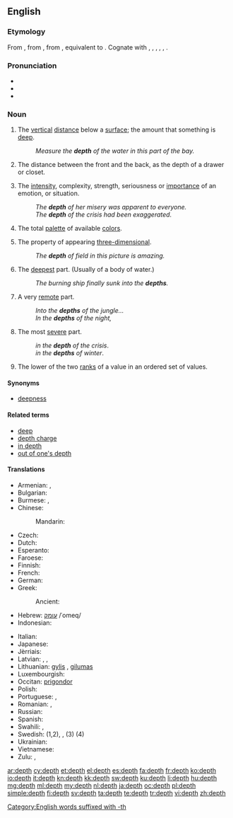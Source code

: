 ==English==

===Etymology===
From {{etyl|enm|en}} {{term|depthe|lang=enm}}, from {{etyl|ang}} {{recons|diepþ|dīepþ|depth|lang=ang}}, from {{etyl|gem-pro|en}} {{recons|diupiþō||depth|lang=gem-pro}}, equivalent to {{suffix|deep|th}}. Cognate with {{etyl|fy|-}} {{term|djipte||depth|lang=fy}}, {{etyl|nl|-}} {{term|diepte||depth|lang=nl}}, {{etyl|gml|-}} {{term|depede|dēpede|depth|lang=gml}}, {{etyl|da|-}} {{term|dybde||depth|lang=da}}, {{etyl|is|-}} {{term|dýpt||depth|lang=is}}, {{etyl|got|-}} {{term|𐌳𐌹𐌿𐍀𐌹𐌸𐌰||depth|tr=diupiþa|lang=got}}.

===Pronunciation===
* {{IPA|/dɛpθ/}}
* {{audio|en-us-depth.ogg|Audio (US)}}
* {{rhymes|ɛpθ}}

===Noun===
{{en-noun}}

# The [[vertical]] [[distance]] below a [[surface]]; the amount that something is [[deep]].
#: ''Measure the '''depth''' of the water in this part of the bay.''
# The distance between the front and the back, as the depth of a drawer or closet.
# {{figuratively}} The [[intensity]], complexity, strength, seriousness or [[importance]] of an emotion, or situation.
#: ''The '''depth''' of her misery was apparent to everyone.''
#: ''The '''depth''' of the crisis had been exaggerated.''
# {{computing|colors}} The total [[palette]] of available [[color]]s.
# {{arts|photography}} The property of appearing [[three-dimensional]].
#: ''The '''depth''' of field in this picture is amazing.''
# {{literary|usually plural}} The [[deepest]] part. (Usually of a body of water.)
#: ''The burning ship finally sunk into the '''depths'''.''
# {{literary|usually plural}} A very [[remote]] part.
#: ''Into the '''depths''' of the jungle...''
#: ''In the '''depths''' of the night,''
# The most [[severe]] part.
#: ''in the '''depth''' of the crisis''.
#: ''in the '''depths''' of winter''.
# {{statistics}} The lower of the two [[rank]]s of a value in an ordered set of values.
{{examples-right|width=40%|sense=statistics|examples=<TABLE ALIGN=RIGHT border="1" cellpadding="5" cellspacing="0">
<TR><TD></TD><TD COLSPAN="9">Ordered Batch of 9 Values</TD></TR>
<TR ALIGN=RIGHT><TD>Value</TD><TD>15</TD><TD>32</TD><TD>45</TD><TD>48</TD><TD>49</TD><TD>56</TD><TD>69</TD><TD>77</TD><TD>97</TD></TR>
<TR ALIGN=RIGHT><TD>'''Depth'''</TD><TD>1</TD><TD>2</TD><TD>3</TD><TD>4</TD><TD>5</TD><TD>4</TD><TD>3</TD><TD>2</TD><TD>1</TD></TR></TABLE>}}

====Synonyms====
* [[deepness]]

====Related terms====
* [[deep]]
* [[depth charge]]
* [[in depth]]
* [[out of one's depth]]

====Translations====
{{trans-top|vertical distance below a surface}}
* Armenian: {{t-|hy|խորություն|tr=xorut’yun}},  {{t-|hy|խորք|tr=xork’}}
* Bulgarian: {{t+|bg|дълбочина|f}}
* Burmese: {{t|my|အနက် ၊ အချင့်|sc=Mymr}}, {{t|my|độ sâu|sc=Mymr}}
* Chinese:
*: Mandarin: {{t|cmn|深度|tr=shēndù|sc=Hani}}
* Czech: {{t-|cs|hloubka|f}}
* Dutch: {{t+|nl|diepte|f}}
* Esperanto: {{t-|eo|profundo}}
* Faroese: {{t-|fo|dýpi|n}}
* Finnish: {{t+|fi|syvyys}}
* French: {{t+|fr|profondeur|f}}
* German: {{t+|de|Tiefe|f}}
* Greek: {{t+|el|βάθος|n|tr=vathos}}
*: Ancient: {{tø|grc|βυθὀς|sc=polytonic}}
* Hebrew: [[עומק]] /ʿomeq/ {{m}}
* Indonesian: {{t+|id|dalam|alt=kedalaman}}
{{trans-mid}}
* Italian: {{t+|it|profondità|f}}
* Japanese: {{t+|ja|深い|tr=ふかさ, fukasa|alt=深さ|sc=Jpan}}
* Jèrriais: {{tø|roa-jer|profondeu|f}}
* Latvian: {{t-|lv|dziļums|m}}, {{t-|lv|dzelme|f}}, {{t-|lv|dzīle|f}}
* Lithuanian: [[gylis]] {{m}}, [[gilumas]] {{m}}
* Luxembourgish: {{t-|lb|Déift|f}}
* Occitan: [[prigondor]] {{f}}
* Polish: {{t+|pl|głębokość|f}}
* Portuguese: {{t+|pt|profundidade|f}}, {{t-|pt|fundura|f}}
* Romanian: {{t-|ro|adâncime}}, {{t-|ro|profunzime}}
* Russian: {{t+|ru|глубина|f|tr=glubiná|sc=Cyrl}}
* Spanish: {{t+|es|profundidad|f}}
* Swahili: {{t+|sw|kina}},  {{t+|sw|kiini}}
* Swedish: {{t+|sv|djup|n}} (1,2),  {{t+|sv|vidd|c}}, (3) {{t-|sv|färgdjup}} (4)
* Ukrainian: {{t-|uk|глибина|f|tr=hlybyná|sc=Cyrl}}
* Vietnamese: {{t|vi|độ sâu}}
* Zulu: {{t-|zu|ukushona|c15}}, {{t-|zu|ubude|c14}}
{{trans-bottom}}

[[Category:English words suffixed with -th]]

[[ar:depth]]
[[cy:depth]]
[[et:depth]]
[[el:depth]]
[[es:depth]]
[[fa:depth]]
[[fr:depth]]
[[ko:depth]]
[[io:depth]]
[[it:depth]]
[[kn:depth]]
[[kk:depth]]
[[sw:depth]]
[[ku:depth]]
[[li:depth]]
[[hu:depth]]
[[mg:depth]]
[[ml:depth]]
[[my:depth]]
[[nl:depth]]
[[ja:depth]]
[[oc:depth]]
[[pl:depth]]
[[simple:depth]]
[[fi:depth]]
[[sv:depth]]
[[ta:depth]]
[[te:depth]]
[[tr:depth]]
[[vi:depth]]
[[zh:depth]]